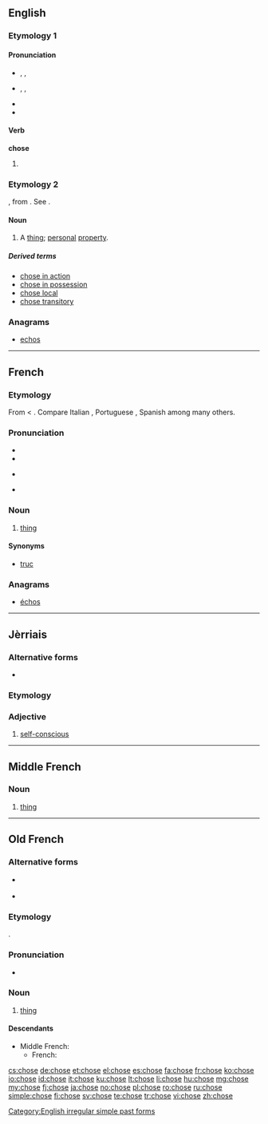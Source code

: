 {{also|Chose|CHOSE}}
==English==

===Etymology 1===

====Pronunciation====
* {{a|UK}} {{enPR|chōz}}, {{IPA|/tʃəʊz/}}, {{X-SAMPA|/tS@Uz/}}
* {{a|US}} {{enPR|chōz}}, {{IPA|/tʃoʊz/}}, {{X-SAMPA|/tSoUz/}}
* {{audio|En-us-chose.ogg|Audio (US)}}
* {{rhymes|əʊz}}

====Verb====
'''chose'''

# {{simple past of|choose}}

===Etymology 2===
{{etyl|fr|en}}, from {{etyl|la}} {{lena}} {{term|causa|lang=la||cause, reason}}. See {{term|cause|lang=en}}.

====Noun====
{{en-noun}}

# {{context|legal}} A [[thing]]; [[personal]] [[property]].

=====Derived terms=====
* [[chose in action]]
* [[chose in possession]]
* [[chose local]]
* [[chose transitory]]

===Anagrams===
* [[echos#English|echos]]

[[Category:English irregular simple past forms]]

----

==French==

===Etymology===
From {{etyl|fro|fr}} < {{etyl|la|fr}} {{term|causa|lang=la}}. Compare Italian {{term|cosa|lang=it}}, Portuguese {{term|coisa|lang=pt}}, Spanish {{term|cosa|lang=es}} among many others.

===Pronunciation===
* {{IPA|/ʃoz/|lang=fr}}
* {{audio|Fr-chose.ogg|audio (France)}}
* {{a|Quebec}} {{IPA|[ʃou̯z]|lang=fr}}
* {{rhymes|oz|lang=fr}}

===Noun===
{{fr-noun|f}}

# [[thing]]

====Synonyms====
* [[truc]] {{m}}

===Anagrams===
* [[échos#French|échos]]

----

==Jèrriais==

===Alternative forms===
* {{qualifier|Saint Ouen}} {{l|roa-jer|chôthe}}

===Etymology===
{{rfe|lang=roa-jer}}

===Adjective===
{{roa-jer-adj-mf}}

# [[self-conscious]]

----

==Middle French==

===Noun===
{{frm-noun|f}}

# [[thing]]

----

==Old French==

===Alternative forms===
* {{l/fro|cosa}} {{qualifier|very early Old French}}
* {{l/fro|cose}} {{qualifier|chiefly Old Northern French}}

===Etymology===
{{etyl|la|fro}} {{term|causa|lang=la}}.

===Pronunciation===
* {{IPA|/ˈtʃɔ.zə/|lang=fro}}<!--would make sense anyway-->

===Noun===
{{fro-noun|f}}

# [[thing]] {{gloss|miscellaneous object or concept}}

====Descendants====
* Middle French: {{l/frm|chose}}
** French: {{l|fr|chose}}

[[cs:chose]]
[[de:chose]]
[[et:chose]]
[[el:chose]]
[[es:chose]]
[[fa:chose]]
[[fr:chose]]
[[ko:chose]]
[[io:chose]]
[[id:chose]]
[[it:chose]]
[[ku:chose]]
[[lt:chose]]
[[li:chose]]
[[hu:chose]]
[[mg:chose]]
[[my:chose]]
[[fj:chose]]
[[ja:chose]]
[[no:chose]]
[[pl:chose]]
[[ro:chose]]
[[ru:chose]]
[[simple:chose]]
[[fi:chose]]
[[sv:chose]]
[[te:chose]]
[[tr:chose]]
[[vi:chose]]
[[zh:chose]]